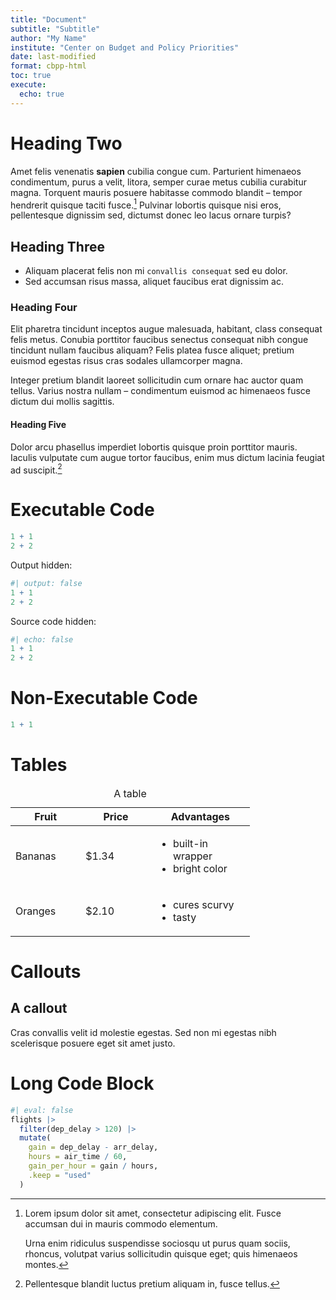 ```yaml
---
title: "Document"
subtitle: "Subtitle"
author: "My Name"
institute: "Center on Budget and Policy Priorities"
date: last-modified
format: cbpp-html
toc: true
execute: 
  echo: true
---
```


# Heading Two

Amet felis venenatis **sapien** cubilia congue cum. Parturient himenaeos condimentum, purus a velit, litora, semper curae metus cubilia curabitur magna. Torquent mauris posuere habitasse commodo blandit -- tempor hendrerit quisque taciti fusce.[^1] Pulvinar lobortis quisque nisi eros, pellentesque dignissim sed, dictumst donec leo lacus ornare turpis?

[^1]: Lorem ipsum dolor sit amet, consectetur adipiscing elit. Fusce accumsan dui in mauris commodo elementum.

    Urna enim ridiculus suspendisse sociosqu ut purus quam sociis, rhoncus, volutpat varius sollicitudin quisque eget; quis himenaeos montes.

## Heading Three

-   Aliquam placerat felis non mi `convallis consequat` sed eu dolor.
-   Sed accumsan risus massa, aliquet faucibus erat dignissim ac.

### Heading Four

Elit pharetra tincidunt inceptos augue malesuada, habitant, class consequat felis metus. Conubia porttitor faucibus senectus consequat nibh congue tincidunt nullam faucibus aliquam? Felis platea fusce aliquet; pretium euismod egestas risus cras sodales ullamcorper magna.

Integer pretium blandit laoreet sollicitudin cum ornare hac auctor quam tellus. Varius nostra nullam -- condimentum euismod ac himenaeos fusce dictum dui mollis sagittis.

#### Heading Five

Dolor arcu phasellus imperdiet lobortis quisque proin porttitor mauris. Iaculis vulputate cum augue tortor faucibus, enim mus dictum lacinia feugiat ad suscipit.[^2]

[^2]: Pellentesque blandit luctus pretium aliquam in, fusce tellus.

# Executable Code

```r
1 + 1
2 + 2
```

Output hidden:

```r
#| output: false
1 + 1
2 + 2
```


Source code hidden:

```r
#| echo: false
1 + 1
2 + 2
```

# Non-Executable Code

```r
1 + 1
```

# Tables

+---------------+---------------+----------------------+
| Fruit         | Price         | Advantages           |
+===============+===============+======================+
| Bananas       | \$1.34        | -   built-in wrapper |
|               |               | -   bright color     |
+---------------+---------------+----------------------+
| Oranges       | \$2.10        | -   cures scurvy     |
|               |               | -   tasty            |
+---------------+---------------+----------------------+

: A table

# Callouts

::: callout-note
## A callout

Cras convallis velit id molestie egestas. Sed non mi egestas nibh scelerisque posuere eget sit amet justo.
:::

# Long Code Block

```r
#| eval: false
flights |> 
  filter(dep_delay > 120) |>
  mutate(
    gain = dep_delay - arr_delay,
    hours = air_time / 60,
    gain_per_hour = gain / hours,
    .keep = "used"
  )
```

